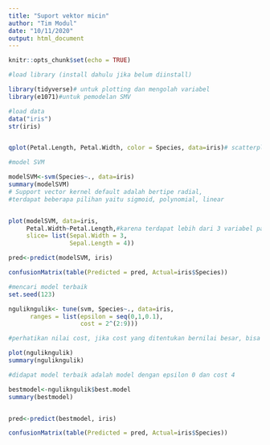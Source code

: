 ```yaml
---
title: "Suport vektor micin"
author: "Tim Modul"
date: "10/11/2020"
output: html_document
---
```


```r
knitr::opts_chunk$set(echo = TRUE)
```

```r
#load library (install dahulu jika belum diinstall)

library(tidyverse)# untuk plotting dan mengolah variabel
library(e1071)#untuk pemodelan SMV

#load data
data("iris")
str(iris)


qplot(Petal.Length, Petal.Width, color = Species, data=iris)# scatterplot untuk  melihat hubungan panjang, lebar dan warna dari data iris.

#model SVM

modelSVM<-svm(Species~., data=iris)
summary(modelSVM)
# Support vector kernel default adalah bertipe radial, 
#terdapat beberapa pilihan yaitu sigmoid, polynomial, linear


plot(modelSVM, data=iris,
     Petal.Width~Petal.Length,#karena terdapat lebih dari 3 variabel pada dataset ini, perlu didefinisikan variabel mana yang akan ditampilkan, pada kasus ini petal width dan length.
     slice= list(Sepal.Width = 3,
                 Sepal.Length = 4))

pred<-predict(modelSVM, iris)

confusionMatrix(table(Predicted = pred, Actual=iris$Species))

```
```r
#mencari model terbaik
set.seed(123)

ngulikngulik<- tune(svm, Species~., data=iris,
      ranges = list(epsilon = seq(0,1,0.1),
                    cost = 2^(2:9)))

#perhatikan nilai cost, jika cost yang ditentukan bernilai besar, bisa terjadi over-fitting, jika terlalu kecil bisa terjadi under-fitting yang berakibat rendahnya akurasi.

plot(ngulikngulik)
summary(ngulikngulik)

#didapat model terbaik adalah model dengan epsilon 0 dan cost 4

bestmodel<-ngulikngulik$best.model
summary(bestmodel)


pred<-predict(bestmodel, iris)

confusionMatrix(table(Predicted = pred, Actual=iris$Species))

```

